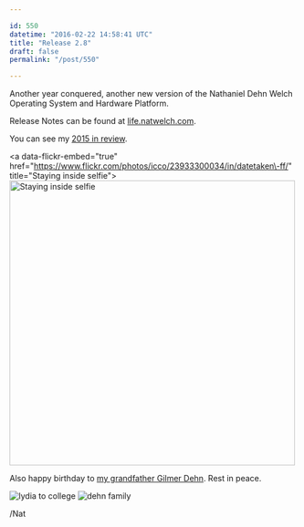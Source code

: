 ```yaml
---

id: 550
datetime: "2016-02-22 14:58:41 UTC"
title: "Release 2.8"
draft: false
permalink: "/post/550"

---
```


Another year conquered, another new version of the Nathaniel Dehn Welch Operating System and Hardware Platform.

Release Notes can be found at [life\.natwelch.com](https://life.natwelch.com/).

You can see my [2015 in review](https://writing.natwelch.com/post/531).

<a data\-flickr\-embed="true"  href="https://www.flickr.com/photos/icco/23933300034/in/datetaken\-ff/" title="Staying inside selfie"><img src="https://farm2.staticflickr.com/1632/23933300034\_3e5c5bbb10.jpg" width="500" height="500" alt="Staying inside selfie"></a><script async src="//embedr.flickr.com/assets/client\-code.js" charset="utf\-8"></script>

Also happy birthday to [my grandfather Gilmer Dehn](https://writing.natwelch.com/post/514). Rest in peace.

![lydia to college](https://s3.amazonaws.com/f.cl.ly/items/0d0r17272l3v092k2i15/Screen%!S%28MISSING)
![dehn family](https://s3.amazonaws.com/f.cl.ly/items/1N2k3W182d3F381t0D1z/Screen%!S%28MISSING)

/Nat
